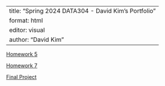 
---
title: "Spring 2024 DATA304 - David Kim's Portfolio"
format: html
editor: visual
author: "David Kim"
---
[Homework 5](hw5/hw5.html)

[Homework 7](hw7.html)

[Final Project](finalProject/data304final.html)